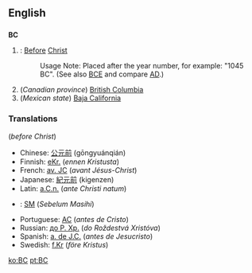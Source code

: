 {{Wikipedia|Before Christ}}
==English==

==={{initialism}}===
'''BC'''

#{{time}}: [[Before]] [[Christ]]
#:Usage Note:  Placed after the year number, for example: "1045 BC". (See also [[BCE]] and compare [[AD]].)
#(''Canadian province'') [[British Columbia]] 
#(''Mexican state'') [[Baja California]] 

===Translations===
(''before Christ'')
{{top}}
*Chinese: [[公元前]] (gōngyuánqián)
*Finnish: [[eKr.]] (''ennen Kristusta'')
*French: [[av. JC]] (''avant Jésus-Christ'')
*Japanese: [[紀元前]] (kigenzen)
*Latin: [[a.C.n.]] (''ante Christi natum'')
*{{ms}}: [[SM]] (''Sebelum Masihi'')
{{mid}}
*Portuguese: [[AC]] (''antes de Cristo'')
*Russian: [[до Р. Хр.]] (''do Roždestvá Xristóva'')
*Spanish: [[a. de J.C.]] (''antes de Jesucristo'')
*Swedish: [[f.Kr]] (''före Kristus'')
{{bottom}}

[[ko:BC]]
[[pt:BC]]